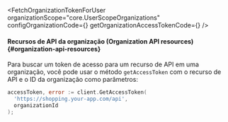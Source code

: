 

<FetchOrganizationTokenForUser
  organizationScope="core.UserScopeOrganizations"
  configOrganizationCode={<ConfigOrganizationCode />}
  getOrganizationAccessTokenCode={<GetOrganizationAccessTokenCode />}
/>

#### Recursos de API da organização (Organization API resources) \{#organization-api-resources}

Para buscar um token de acesso para um recurso de API em uma organização, você pode usar o método `getAccessToken` com o recurso de API e o ID da organização como parâmetros:

```go
accessToken, error := client.GetAccessToken(
  'https://shopping.your-app.com/api',
  organizationId
);
```
